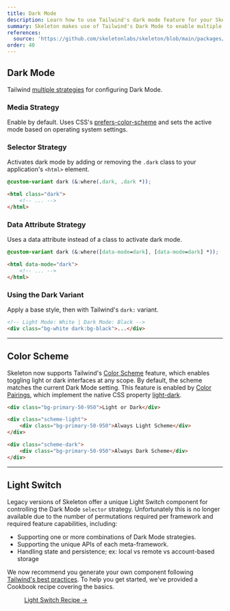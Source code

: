 ```yaml
---
title: Dark Mode
description: Learn how to use Tailwind's dark mode feature for your Skeleton project.
summary: Skeleton makes use of Tailwind's Dark Mode to enable multiple strategies to control the overall app or page mode, as well as Color Scheme to selectively toggle light or dark interfaces at any scope.
references:
  source: 'https://github.com/skeletonlabs/skeleton/blob/main/packages/skeleton/src/base/globals.css'
order: 40
---
```



## Dark Mode

Tailwind [multiple strategies](https://tailwindcss.com/docs/dark-mode) for configuring Dark Mode.

### Media Strategy

Enable by default. Uses CSS's [prefers-color-scheme](https://developer.mozilla.org/en-US/docs/Web/CSS/@media/prefers-color-scheme) and sets the active mode based on operating system settings.

### Selector Strategy

Activates dark mode by adding or removing the `.dark` class to your application's `<html>` element.

```css
@custom-variant dark (&:where(.dark, .dark *));
```

```html
<html class="dark">
	<!-- ... -->
</html>
```

### Data Attribute Strategy

Uses a data attribute instead of a class to activate dark mode.

```css
@custom-variant dark (&:where([data-mode=dark], [data-mode=dark] *));
```

```html
<html data-mode="dark">
	<!-- ... -->
</html>
```

### Using the Dark Variant

Apply a base style, then with Tailwind's `dark:` variant.

```html
<!-- Light Mode: White | Dark Mode: Black -->
<div class="bg-white dark:bg-black">...</div>
```

---

## Color Scheme

Skeleton now supports Tailwind's [Color Scheme](https://tailwindcss.com/docs/color-scheme) feature, which enables toggling light or dark interfaces at any scope. By default, the scheme matches the current Dark Mode setting. This feature is enabled by [Color Pairings](/docs/design/colors#color-pairings), which implement the native CSS property [light-dark](https://developer.mozilla.org/en-US/docs/Web/CSS/color_value/light-dark).

```html
<div class="bg-primary-50-950">Light or Dark</div>

<div class="scheme-light">
	<div class="bg-primary-50-950">Always Light Scheme</div>
</div>

<div class="scheme-dark">
	<div class="bg-primary-50-950">Always Dark Scheme</div>
</div>
```

---

## Light Switch

Legacy versions of Skeleton offer a unique Light Switch component for controlling the Dark Mode `selector` strategy. Unfortunately this is no longer available due to the number of permutations required per framework and required feature capabilities, including:

- Supporting one or more combinations of Dark Mode strategies.
- Supporting the unique APIs of each meta-framework.
- Handling state and persistence; ex: local vs remote vs account-based storage

We now recommend you generate your own component following [Tailwind's best practices](https://tailwindcss.com/docs/dark-mode). To help you get started, we've provided a Cookbook recipe covering the basics.

<figure class="linker bg-noise">
	<a class="btn preset-filled" href={getRelativeDocsUrl(props.Astro, 'guides/cookbook/light-switch')}>
		Light Switch Recipe &rarr;
	</a>
</figure>
